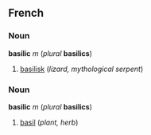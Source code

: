 ==French==
===Noun===
'''basilic''' ''m'' (''plural'' '''basilics''')

#[[basilisk]] (''lizard, mythological serpent'')

<!--this is a separate entry because it has a different etymology from the word above-->
===Noun===
'''basilic''' ''m'' (''plural'' '''basilics''')

#[[basil]] (''plant, herb'')